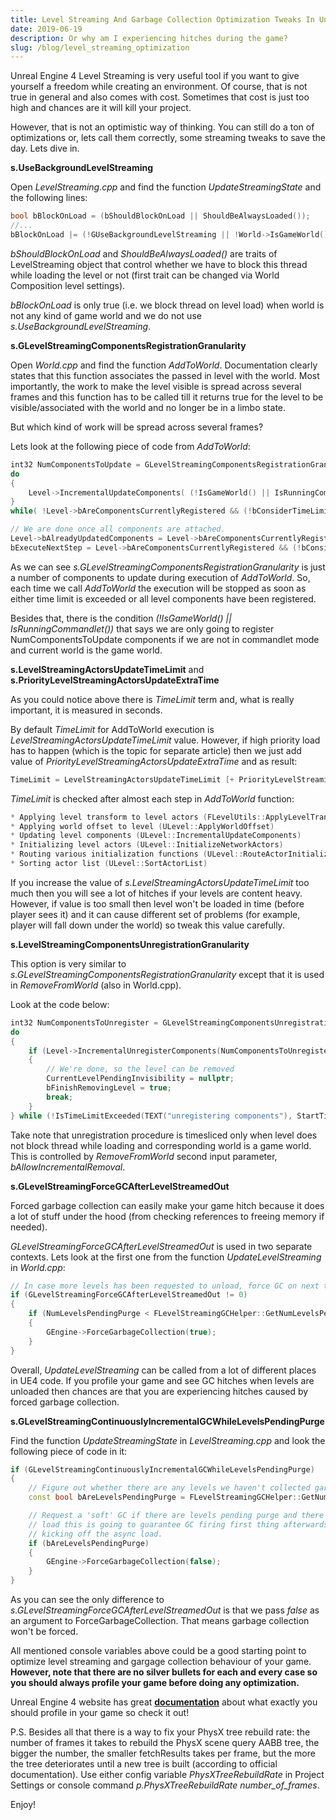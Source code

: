 ```yaml
---
title: Level Streaming And Garbage Collection Optimization Tweaks In Unreal Engine 4
date: 2019-06-19
description: Or why am I experiencing hitches during the game?
slug: /blog/level_streaming_optimization
---
```


Unreal Engine 4 Level Streaming is very useful tool if you want to give yourself a freedom while creating an environment. Of course, that is not true in general and also comes with cost. Sometimes that cost is just too high and chances are it will kill your project.

However, that is not an optimistic way of thinking. You can still do a ton of optimizations or, lets call them correctly, some streaming tweaks to save the day. Lets dive in.

**s.UseBackgroundLevelStreaming**

Open *LevelStreaming.cpp* and find the function *UpdateStreamingState* and the following lines:

```cpp
bool bBlockOnLoad = (bShouldBlockOnLoad || ShouldBeAlwaysLoaded());
//...
bBlockOnLoad |= (!GUseBackgroundLevelStreaming || !World->IsGameWorld());
```

*bShouldBlockOnLoad* and *ShouldBeAlwaysLoaded()* are traits of LevelStreaming object that control whether we have to block this thread while loading the level or not (first trait can be changed via World Composition level settings).

*bBlockOnLoad* is only true (i.e. we block thread on level load) when world is not any kind of game world and we do not use *s.UseBackgroundLevelStreaming*. 


**s.GLevelStreamingComponentsRegistrationGranularity**

Open *World.cpp* and find the function *AddToWorld*. Documentation clearly states that this function associates the passed in level with the world. Most importantly, the work to make the level visible is spread across several frames and this function has to be called till it returns true for the level to be visible/associated with the world and no longer be in a limbo state.

But which kind of work will be spread across several frames? 

Lets look at the following piece of code from *AddToWorld*:
```cpp
int32 NumComponentsToUpdate = GLevelStreamingComponentsRegistrationGranularity;
do
{
    Level->IncrementalUpdateComponents( (!IsGameWorld() || IsRunningCommandlet()) ? 0 : NumComponentsToUpdate, bRerunConstructionScript );
}
while( !Level->bAreComponentsCurrentlyRegistered && (!bConsiderTimeLimit || !IsTimeLimitExceeded( TEXT("updating components"), StartTime, Level, TimeLimit )));

// We are done once all components are attached.
Level->bAlreadyUpdatedComponents = Level->bAreComponentsCurrentlyRegistered;
bExecuteNextStep = Level->bAreComponentsCurrentlyRegistered && (!bConsiderTimeLimit || !IsTimeLimitExceeded(TEXT("updating components"), StartTime, Level, TimeLimit));
```
As we can see *s.GLevelStreamingComponentsRegistrationGranularity* is just a number of components to update during execution of *AddToWorld*. So, each time we call *AddToWorld* the execution will be stopped as soon as either time limit is exceeded or all level components have been registered. 

Besides that, there is the condition *(!IsGameWorld() || IsRunningCommandlet())* that says we are only going to register NumComponentsToUpdate components if we are not in commandlet mode and current world is the game world. 


**s.LevelStreamingActorsUpdateTimeLimit** and **s.PriorityLevelStreamingActorsUpdateExtraTime**

As you could notice above there is *TimeLimit* term and, what is really important, it is measured in seconds.

By default *TimeLimit* for AddToWorld execution is *LevelStreamingActorsUpdateTimeLimit* value. However, if high priority load has to happen (which is the topic for separate article) then we just add value of *PriorityLevelStreamingActorsUpdateExtraTime* and as result: 

```cpp
TimeLimit = LevelStreamingActorsUpdateTimeLimit [+ PriorityLevelStreamingActorsUpdateExtraTime if HighPriorityLoad]
```

*TimeLimit* is checked after almost each step in *AddToWorld* function: 

```cpp
* Applying level transform to level actors (FLevelUtils::ApplyLevelTransform)
* Applying world offset to level (ULevel::ApplyWorldOffset)
* Updating level components (ULevel::IncrementalUpdateComponents)
* Initializing level actors (ULevel::InitializeNetworkActors)
* Routing various initialization functions (ULevel::RouteActorInitialize())
* Sorting actor list (ULevel::SortActorList)
```


If you increase the value of *s.LevelStreamingActorsUpdateTimeLimit* too much then you will see a lot of hitches if your levels are content heavy. However, if value is too small then level won't be loaded in time (before player sees it) and it can cause different set of problems (for example, player will fall down under the world) so tweak this value carefully.

**s.LevelStreamingComponentsUnregistrationGranularity**

This option is very similar to *s.GLevelStreamingComponentsRegistrationGranularity* except that it is used in *RemoveFromWorld* (also in World.cpp).

Look at the code below:
```cpp
int32 NumComponentsToUnregister = GLevelStreamingComponentsUnregistrationGranularity;
do
{
    if (Level->IncrementalUnregisterComponents(NumComponentsToUnregister))
    {
        // We're done, so the level can be removed
        CurrentLevelPendingInvisibility = nullptr;
        bFinishRemovingLevel = true;
        break;
    }
} while (!IsTimeLimitExceeded(TEXT("unregistering components"), StartTime, Level, GLevelStreamingUnregisterComponentsTimeLimit));
```

Take note that unregistration procedure is timesliced only when level does not block thread while loading and corresponding world is a game world. This is controlled by *RemoveFromWorld* second input parameter, *bAllowIncrementalRemoval*.

**s.GLevelStreamingForceGCAfterLevelStreamedOut**

Forced garbage collection can easily make your game hitch because it does a lot of stuff under the hood (from checking references to freeing memory if needed).

*GLevelStreamingForceGCAfterLevelStreamedOut* is used in two separate contexts. Lets look at the first one from the function *UpdateLevelStreaming* in *World.cpp*:

```cpp
// In case more levels has been requested to unload, force GC on next tick 
if (GLevelStreamingForceGCAfterLevelStreamedOut != 0)
{
    if (NumLevelsPendingPurge < FLevelStreamingGCHelper::GetNumLevelsPendingPurge())
    {
        GEngine->ForceGarbageCollection(true); 
    }
}
```

Overall, *UpdateLevelStreaming* can be called from a lot of different places in UE4 code. If you profile your game and see GC hitches when levels are unloaded then chances are that you are experiencing hitches caused by forced garbage collection.

**s.GLevelStreamingContinuouslyIncrementalGCWhileLevelsPendingPurge**

Find the function *UpdateStreamingState* in *LevelStreaming.cpp* and look the following piece of code in it:

```cpp
if (GLevelStreamingContinuouslyIncrementalGCWhileLevelsPendingPurge)
{
    // Figure out whether there are any levels we haven't collected garbage yet.
    const bool bAreLevelsPendingPurge = FLevelStreamingGCHelper::GetNumLevelsPendingPurge() > 0;

    // Request a 'soft' GC if there are levels pending purge and there are levels to be loaded. In the case of a blocking
    // load this is going to guarantee GC firing first thing afterwards and otherwise it is going to sneak in right before
    // kicking off the async load.
    if (bAreLevelsPendingPurge)
    {
        GEngine->ForceGarbageCollection(false);
    }
}
```

As you can see the only difference to *s.GLevelStreamingForceGCAfterLevelStreamedOut* is that we pass *false* as an argument to ForceGarbageCollection. That means garbage collection won't be forced.


All mentioned console variables above could be a good starting point to optimize level streaming and gargage collection behaviour of your game. **However, note that there are no silver bullets for each and every case so you should always profile your game before doing any optimization.** 

Unreal Engine 4 website has great [**documentation**](https://docs.unrealengine.com/en-US/Engine/Performance/index.html) about what exactly you should profile in your game so check it out!


P.S. Besides all that there is a way to fix your PhysX tree rebuild rate: the number of frames it takes to rebuild the PhysX scene query AABB tree, the bigger the number, the smaller fetchResults takes per frame, but the more the tree deteriorates until a new tree is built (according to official documentation). Use either config variable *PhysXTreeRebuildRate* in Project Settings or console command *p.PhysXTreeRebuildRate number_of_frames*. 

Enjoy!